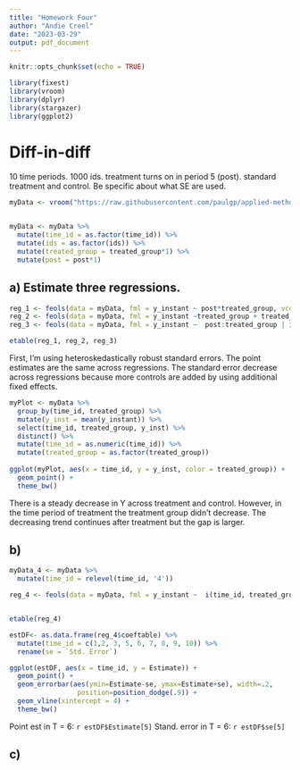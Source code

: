 ```yaml
---
title: "Homework Four"
author: "Andie Creel"
date: "2023-03-29"
output: pdf_document
---
```


```r
knitr::opts_chunk$set(echo = TRUE)

library(fixest)
library(vroom)
library(dplyr)
library(stargazer)
library(ggplot2)
```

# Diff-in-diff

10 time periods. 1000 ids. treatment turns on in period 5 (post). standard treatment and control. Be specific about what SE are used. 

```r
myData <- vroom("https://raw.githubusercontent.com/paulgp/applied-methods-phd/main/homework/dind_data.csv")


myData <- myData %>%
  mutate(time_id = as.factor(time_id)) %>%
  mutate(ids = as.factor(ids)) %>%
  mutate(treated_group = treated_group*1) %>%
  mutate(post = post*1)

```


## a) Estimate three regressions. 

```r

reg_1 <- feols(data = myData, fml = y_instant ~ post*treated_group, vcov = "hetero")
reg_2 <- feols(data = myData, fml = y_instant ~treated_group + treated_group:post | time_id, vcov = "hetero")
reg_3 <- feols(data = myData, fml = y_instant ~  post:treated_group | ids + time_id, vcov = "hetero")

etable(reg_1, reg_2, reg_3)
```

First, I'm using heteroskedastically robust standard errors. The point estimates are the same across regressions. The standard error decrease across regressions because more controls are added by using additional fixed effects.  

```r
myPlot <- myData %>%
  group_by(time_id, treated_group) %>%
  mutate(y_inst = mean(y_instant)) %>%
  select(time_id, treated_group, y_inst) %>%
  distinct() %>%
  mutate(time_id = as.numeric(time_id)) %>%
  mutate(treated_group = as.factor(treated_group))
  
ggplot(myPlot, aes(x = time_id, y = y_inst, color = treated_group)) + 
  geom_point() +
  theme_bw()
```

There is a steady decrease in Y across treatment and control. However, in the time period of treatment the treatment group didn't decrease. The decreasing trend continues after treatment but the gap is larger. 


## b) 

```r
myData_4 <- myData %>%
  mutate(time_id = relevel(time_id, '4'))

reg_4 <- feols(data = myData, fml = y_instant ~  i(time_id, treated_group, "4") | ids + time_id, vcov = "hetero")


etable(reg_4)

```



```r
estDF<- as.data.frame(reg_4$coeftable) %>%
  mutate(time_id = c(1,2, 3, 5, 6, 7, 8, 9, 10)) %>%
  rename(se = `Std. Error`)

ggplot(estDF, aes(x = time_id, y = Estimate)) + 
  geom_point() +
  geom_errorbar(aes(ymin=Estimate-se, ymax=Estimate+se), width=.2,
                 position=position_dodge(.9)) +
  geom_vline(xintercept = 4) +
  theme_bw()


```
Point est in T = 6: `r estDF$Estimate[5]`
Stand. error in T = 6: `r estDF$se[5]`

## c) 

